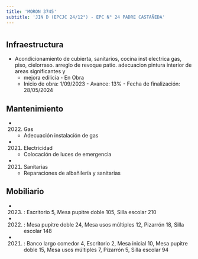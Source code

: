 ```yaml
---
title: 'MORON 3745'
subtitle: 'JIN D (EPCJC 24/12°) - EPC N° 24 PADRE CASTAÑEDA'
---
```


#
## Infraestructura

* Acondicionamiento de cubierta, sanitarios, cocina  inst electrica gas, piso, cielorraso. arreglo de revoque patio. adecuacion pintura interior de areas significantes y 
    + mejora edilicia - En Obra 
    + Inicio de obra: 1/09/2023 - Avance: 13% - Fecha de finalización: 28/05/2024 






## Mantenimiento

*  (2022) Gas 
    + Adecuación instalación de gas

*  (2021) Electricidad 
    + Colocación de luces de emergencia

*  (2021) Sanitarias 
    + Reparaciones de albañilería y sanitarias





## Mobiliario

*  (2023) : Escritorio 5, Mesa pupitre doble 105, Silla escolar 210 

*  (2022) : Mesa pupitre doble 24, Mesa usos múltiples 12, Pizarrón 18, Silla escolar 148 

*  (2021) : Banco largo comedor 4, Escritorio 2, Mesa inicial 10, Mesa pupitre doble 15, Mesa usos múltiples 7, Pizarrón 5, Silla escolar 94 



